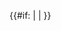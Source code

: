 {{#if:{{{2|}}}
|<span style="font-size:{{{1|}}};">{{{2|}}}</span>
|<span style="font-size:90%;">{{{1}}}</span>
}}<noinclude>
{{documentation}}
{{Template:Resize/TemplateData}}
<!--PLEASE ADD CATEGORIES AND INTERWIKIS TO THE /doc SUBPAGE, THANKS-->
</noinclude>